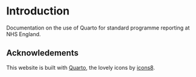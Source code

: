 # Introduction

Documentation on the use of Quarto for standard programme reporting at NHS England.

## Acknowledements {.unnumbered}

This website is built with [Quarto](https://quarto.org), the lovely icons by [icons8](http://icons8.com/).